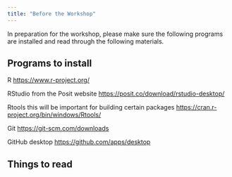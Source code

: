 ```yaml
---
title: "Before the Workshop"
---
```


In preparation for the workshop, please make sure the following programs are installed and read through the following materials.

## Programs to install

R <https://www.r-project.org/>

RStudio from the Posit website <https://posit.co/download/rstudio-desktop/>

Rtools this will be important for building certain packages <https://cran.r-project.org/bin/windows/Rtools/>

Git <https://git-scm.com/downloads>

GitHub desktop <https://github.com/apps/desktop>

## Things to read
